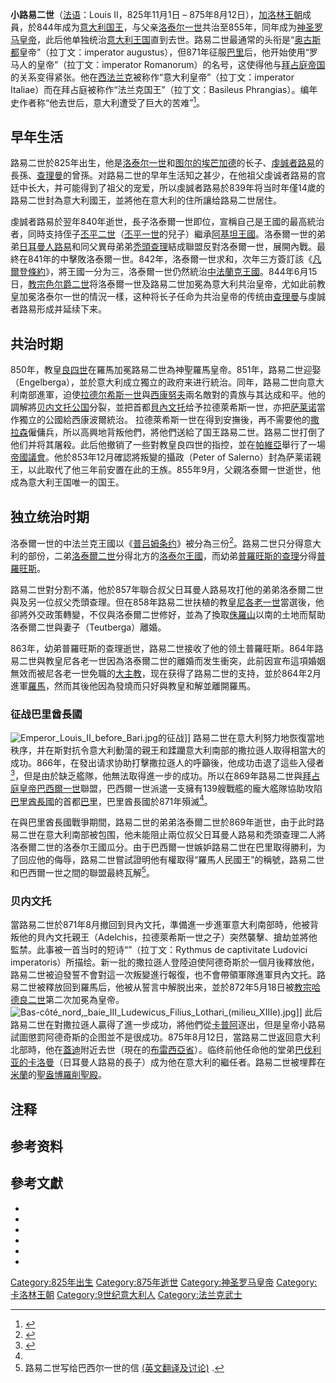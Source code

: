 {{Infobox Monarch
| name            =路易二世
| image           =Louis II of Italy.png
| caption         =小路易二世于12世紀<br>在[[約翰內斯·貝拉迪|約翰內斯·貝拉迪]]（Johannes Berardi）手稿上的繪像
| title           =罗马人的皇帝和意大利国王
| succession      =[[羅馬之王|羅馬之王]]
| reign           =850年 – 875年6月15日
| predecessor     =[[洛泰尔一世_(中法兰克)|洛泰尔一世]]
| successor       =[[秃头查理|秃头查理]] 
| succession1     =[[意大利统治者列表|意大利国王]]
| reign1          =844年6月15日 – 875年8月12日
| predecessor1    =[[洛泰尔一世_(中法兰克)|洛泰尔一世]]
| successor1      =[[秃头查理|秃头查理]] 
| father          =[[洛泰尔一世_(中法兰克)|洛泰尔一世]]
| mother          =[[图尔的埃芒加德|图尔的埃芒加德]]
| dynasty         =[[加洛林王朝|加洛林王朝]]
| birth_date      =825年11月1日
| birth_place     =
| death_date      =875年8月12日
| death_place     =[[意大利王国_(中世纪)|意大利王国]]，[[盖迪|盖迪]]
|}}
{{卡洛林王朝}}
'''小路易二世'''{{refn|group=Note|他的世数和昵称来自于他是在他的祖父[[虔诚者路易|虔诚者路易]]之后第二个成为皇帝的路易。}}（[[法语|法语]]：Louis II，825年11月1日 – 875年8月12日），[[加洛林王朝|加洛林王朝]]成員，於844年成为[[意大利统治者列表|意大利国王]]，与父亲[[洛泰尔一世_(中法兰克)|洛泰尔一世]]共治至855年，同年成为[[神圣罗马皇帝|神圣罗马皇帝]]，此后他单独统治[[意大利王国_(774年－962年)|意大利王国]]直到去世。路易二世最通常的头衔是“[[奥古斯都_(称号)|奥古斯都]]皇帝”（拉丁文：imperator augustus），但871年征服[[巴里|巴里]]后，他开始使用“罗马人的皇帝”（拉丁文：imperator Romanorum）的名号，这使得他与[[拜占庭帝国|拜占庭帝国]]的关系变得紧张。他在[[西法兰克|西法兰克]]被称作“意大利皇帝”（拉丁文：imperator Italiae）而在拜占庭被称作“法兰克国王”（拉丁文：Basileus Phrangias）。编年史作者{{link-en|贝加莫的安德烈亚斯|Andreas of Bergamo}}称“他去世后，意大利遭受了巨大的苦难”<ref>{{cite book |editor={{link-en|Georg Waitz}} |title=Monumenta Germaniae Historica |date=1878 |location=[[汉诺威|Hanover]] |url=https://www.oeaw.ac.at/gema/bergamo.htm |access-date=2020-08-02 |archive-date=2016-08-18 |archive-url=https://web.archive.org/web/20160818213213/http://www.oeaw.ac.at/gema/bergamo.htm |dead-url=no }}</ref>。

== 早年生活 ==
路易二世於825年出生，他是[[洛泰尔一世_(中法兰克)|洛泰尔一世]]和[[图尔的埃芒加德|图尔的埃芒加德]]的长子、[[虔誠者路易|虔誠者路易]]的長孫、[[查理曼|查理曼]]的曾孫。对路易二世的早年生活知之甚少，在他祖父虔诚者路易的宫廷中长大，并可能得到了祖父的宠爱，所以虔誠者路易於839年将当时年僅14歲的路易二世封為意大利國王，並將他在意大利的住所讓给路易二世居住。

虔誠者路易於翌年840年逝世，長子洛泰爾一世即位，宣稱自己是王國的最高統治者，同時支持侄子[[丕平二世_(阿基坦)|丕平二世]]（[[丕平一世_(阿基坦)|丕平一世]]的兒子）繼承[[阿基坦王國|阿基坦王國]]。洛泰爾一世的弟弟[[日耳曼人路易|日耳曼人路易]]和同父異母弟弟[[禿頭查理|禿頭查理]]結成聯盟反對洛泰爾一世，展開內戰。最終在841年的{{link-en|丰特努瓦战役 (841年)|Battle of Fontenoy (841)|丰特努瓦战役}}中擊敗洛泰爾一世。842年，洛泰爾一世求和，次年三方簽訂該《[[凡爾登條約|凡爾登條約]]》，將王國一分为三，洛泰爾一世仍然統治[[中法蘭克王國|中法蘭克王國]]。844年6月15日，[[教宗色尔爵二世|教宗色尔爵二世]]将洛泰爾一世及路易二世加冕為意大利共治皇帝，尤如此前教皇加冕洛泰尔一世的情況一樣，这种将长子任命为共治皇帝的传统由[[查理曼|查理曼]]与虔誠者路易形成并延续下来。

== 共治时期 ==
850年，教皇[[良四世|良四世]]在羅馬加冕路易二世為神聖羅馬皇帝。851年，路易二世迎娶{{link-en|恩格尔伯加|Engelberga}}（Engelberga），並於意大利成立獨立的政府来进行統治。同年，路易二世向意大利南部進軍，迫使{{link-en|貝內文托公爵|List of Dukes and Princes of Benevento}}[[拉德尔希斯一世|拉德尔希斯一世]]與{{link-en|萨莱诺親王|List of Princes of Salerno}}[[西康努夫|西康努夫]]兩名敵對的貴族与其达成和平。他的調解將[[贝内文托公国|贝内文托公国]]分裂，並把首都[[貝內文托|貝內文托]]给予拉德萊希斯一世，亦把[[萨莱诺|萨莱诺]]當作獨立的公國給西康波爾統治。 拉德萊希斯一世在得到安撫後，再不需要他的[[撒拉森人|撒拉森]]僱傭兵，所以高興地背叛他們，將他們送給了国王路易二世。路易二世打倒了他们并将其屠殺。此后他撤销了一些對教皇良四世的指控，並在[[帕維亞|帕維亞]]舉行了一場[[帝國議會_(神聖羅馬帝國)|帝國議會]]。他於853年12月確認將叛變的攝政{{link-en|萨莱诺的彼得|Peter of Salerno}}（Peter of Salerno）封為萨莱诺親王，以此取代了他三年前安置在此的王族。855年9月，父親洛泰爾一世逝世，他成為意大利王国唯一的国王。

== 独立统治时期 ==
洛泰爾一世的中法兰克王國以《[[普吕姆条约|普吕姆条约]]》被分為三份<ref name=eb11>{{EB1911|inline=1|wstitle=Lothair I.}}</ref>。路易二世只分得意大利的部份，二弟[[洛泰爾二世_(洛林)|洛泰爾二世]]分得北方的[[洛泰尔王國|洛泰尔王國]]，而幼弟[[普羅旺斯的查理|普羅旺斯的查理]]分得[[普羅旺斯|普羅旺斯]]。

路易二世對分割不滿，他於857年聯合叔父日耳曼人路易攻打他的弟弟洛泰爾二世與及另一位叔父禿頭查理。但在858年路易二世扶植的教皇[[尼各老一世|尼各老一世]]當選後，他卻將外交政策轉變，不仅與洛泰爾二世修好，並為了換取[[侏羅山|侏羅山]]以南的土地而幫助洛泰爾二世與妻子{{link-en|特伯加|Teutberga}}（Teutberga）離婚。

863年，幼弟普羅旺斯的查理逝世，路易二世接收了他的领土普羅旺斯。864年路易二世與教皇尼各老一世因為洛泰爾二世的離婚而发生衝突，此前因宣布這項婚姻無效而被尼各老一世免職的[[大主教|大主教]]，现在获得了路易二世的支持，並於864年2月進軍[[羅馬|羅馬]]，然而其後他因為發燒而只好與教皇和解並離開羅馬。
=== 征战巴里酋長國 ===
[[File:Emperor_Louis_II_before_Bari.jpg|thumb]]的征战]]
路易二世在意大利努力地恢復當地秩序，并在斯對抗令意大利動蕩的親王和蹂躪意大利南部的撒拉遜人取得相當大的成功。866年，在發出请求协助打擊撒拉遜人的呼籲後，他成功击退了這些入侵者<ref name="Pierre Riché">{{cite book |author={{link-en|Pierre Riché}} |title=The Carolingians: A Family who forged Europe |date=1993 |publisher=[[宾夕法尼亚大学出版社|University of Pennsylvania Press]]|page=182 |translator=Michael Idomir Allen }}</ref>，但是由於缺乏艦隊，他無法取得進一步的成功。所以在869年路易二世與[[拜占庭皇帝列表|拜占庭皇帝]][[巴西爾一世|巴西爾一世]]聯盟，巴西爾一世派遣一支擁有139艘戰艦的龐大艦隊協助攻陷[[巴里酋長國|巴里酋長國]]的首都[[巴里|巴里]]，巴里酋長國於871年殞滅<ref name="Pierre Riché"/>。

在與巴里酋長國戰爭期間，路易二世的弟弟洛泰爾二世於869年逝世，由于此时路易二世在意大利南部被包围，他未能阻止兩位叔父日耳曼人路易和禿頭查理二人將洛泰爾二世的洛泰尔王國瓜分。由于巴西爾一世嫉妒路易二世在巴里取得勝利，为了回应他的侮辱，路易二世嘗試證明他有權取得“羅馬人民國王”的稱號，路易二世和巴西爾一世之間的聯盟最終瓦解<ref>路易二世写给巴西尔一世的信 [http://turbulentpriests.group.shef.ac.uk/will-the-real-roman-emperor-please-stand-up/ (英文翻译及讨论)] {{Wayback|url=http://turbulentpriests.group.shef.ac.uk/will-the-real-roman-emperor-please-stand-up/ |date=20210226071833 }}.</ref>。
=== 贝内文托 ===
當路易二世於871年8月撤回到貝內文托，準備進一步進軍意大利南部時，他被背叛他的貝內文托親王{{link-en|貝內文托的阿德奇斯|Adelchis of Benevento|阿德奇斯}}（Adelchis，拉德萊希斯一世之子）突然襲擊、搶劫並將他監禁。此事被一首当时的短诗“{{link-en|路易国王被囚禁之诗|Rythmus de captivitate Ludovici imperatoris}}”（拉丁文：Rythmus de captivitate Ludovici imperatoris）所描绘。新一批的撒拉遜人登陸迫使阿德奇斯於一個月後釋放他，路易二世被迫發誓不會對這一次叛變進行報復，也不會帶領軍隊進軍貝內文托。路易二世被釋放回到羅馬后，他被从誓言中解脱出来，並於872年5月18日被[[教宗哈德良二世|教宗哈德良二世]]第二次加冕為皇帝。
[[File:Bas-côté_nord,_baie_III_Ludewicus_Filius_Lothari_(milieu_XIIIe).jpg|thumb]]]]
此后路易二世在對撒拉遜人贏得了進一步成功，將他們從[[卡普阿|卡普阿]]逐出，但是皇帝小路易試圖懲罰阿德奇斯的企图並不是很成功。875年8月12日，當路易二世返回意大利北部時，他在[[蓋迪|蓋迪]]附近去世（現在的[[布雷西亞省|布雷西亞省]]）。临终前他任命他的堂弟[[卡洛曼_(巴伐利亞國王)|巴伐利亚的卡洛曼]]（日耳曼人路易的長子）成为他在意大利的繼任者。路易二世被埋葬在[[米蘭|米蘭]]的[[聖盎博羅削聖殿|聖盎博羅削聖殿]]。

== 注释 ==
{{reflist|group=Note}}

== 参考资料 ==
{{reflist}}

== 參考文獻 ==
{{Commons category|Louis II, Holy Roman Emperor}}
*{{cite book |author= |title={{link-en|Annales Bertiniani}} & Chronica S. Benedicti Casinensis ({{link-en|Monumenta Germaniae Historica. Scriptores}}) |volume=1 & 3 |location=[[汉诺威|Hanover]] & [[柏林|Berlin]] |date=1826 }}
*{{cite book |author={{link-en|Ludovico Antonio Muratori}} |title=Antiquitates Italicæ Medii ævi |date=1778 |volume=XIV |language=la }}
*{{cite book |author=E. Muhlbacher |title=Die Regesten des Kaiserreichs unter den Karolingern |date=1881 |location=[[因斯布鲁克|Innsbruck]] |language=de }}
*{{cite book |author={{link-en|Theodor Von Sickel}} |title=Acta regum et imperatorum Karolinorum, digesta et enarrata |date=1867 |location=[[维也纳|Vienna]] |language=de }}
*{{cite book |author={{link-en|Ernst Dümmler}} |title=Geschichte des ostfrankischen Reiches |url=https://archive.org/details/geschichtedesost03dmuoft |date=1887 |location=[[莱比锡|Leipzig]] |language=de }}
*{{cite book |author={{link-en|Charles Oman}} |title=The Dark Ages 476–918 |date=1914 |location=[[伦敦|London]] |publisher=Rivingtons |language=en }}

{{s-start}}
{{s-hou|[[加洛林王朝|加洛林王朝]]||825年|875年|8月12日|name=路易二世}}
{{s-reg}}
{{s-bef|rows=2|before=[[洛泰爾一世_(中法蘭克)|洛泰爾一世]]}}
{{s-ttl|title=[[意大利国王|意大利国王]]|years=844年6月15日－875年8月12日|regent1=[[洛泰爾一世_(中法蘭克)|洛泰爾一世]]|years1=844-855}}
{{s-aft|rows=2|after=[[禿頭查理|禿頭查理]]}}
{{s-title|[[神圣罗马帝国皇帝列表|神聖羅馬皇帝]]|872年5月18日－875年8月12日}}
{{s-end}}

{{古代意大利统治者}}
{{神圣罗马皇帝}}

{{Authority control}}
[[Category:825年出生|Category:825年出生]]
[[Category:875年逝世|Category:875年逝世]]
[[Category:神圣罗马皇帝|Category:神圣罗马皇帝]]
[[Category:卡洛林王朝|Category:卡洛林王朝]]
[[Category:9世纪意大利人|Category:9世纪意大利人]]
[[Category:法兰克武士|Category:法兰克武士]]